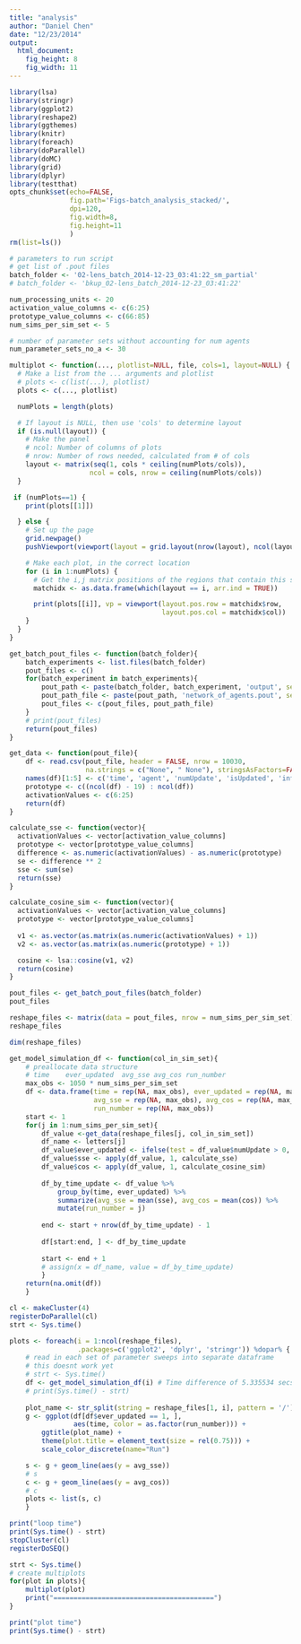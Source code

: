 ```yaml
---
title: "analysis"
author: "Daniel Chen"
date: "12/23/2014"
output:
  html_document:
    fig_height: 8
    fig_width: 11
---
```


```r
library(lsa)
library(stringr)
library(ggplot2)
library(reshape2)
library(ggthemes)
library(knitr)
library(foreach)
library(doParallel)
library(doMC)
library(grid)
library(dplyr)
library(testthat)
opts_chunk$set(echo=FALSE,
               fig.path='Figs-batch_analysis_stacked/',
               dpi=120,
               fig.width=8,
               fig.height=11
               )
rm(list=ls())
```

```r
# parameters to run script
# get list of .pout files
batch_folder <- '02-lens_batch_2014-12-23_03:41:22_sm_partial'
# batch_folder <- 'bkup_02-lens_batch_2014-12-23_03:41:22'

num_processing_units <- 20
activation_value_columns <- c(6:25)
prototype_value_columns <- c(66:85)
num_sims_per_sim_set <- 5

# number of parameter sets without accounting for num agents
num_parameter_sets_no_a <- 30
```


```r
multiplot <- function(..., plotlist=NULL, file, cols=1, layout=NULL) {
  # Make a list from the ... arguments and plotlist
  # plots <- c(list(...), plotlist)
  plots <- c(..., plotlist)

  numPlots = length(plots)

  # If layout is NULL, then use 'cols' to determine layout
  if (is.null(layout)) {
    # Make the panel
    # ncol: Number of columns of plots
    # nrow: Number of rows needed, calculated from # of cols
    layout <- matrix(seq(1, cols * ceiling(numPlots/cols)),
                    ncol = cols, nrow = ceiling(numPlots/cols))
  }

 if (numPlots==1) {
    print(plots[[1]])

  } else {
    # Set up the page
    grid.newpage()
    pushViewport(viewport(layout = grid.layout(nrow(layout), ncol(layout))))

    # Make each plot, in the correct location
    for (i in 1:numPlots) {
      # Get the i,j matrix positions of the regions that contain this subplot
      matchidx <- as.data.frame(which(layout == i, arr.ind = TRUE))

      print(plots[[i]], vp = viewport(layout.pos.row = matchidx$row,
                                      layout.pos.col = matchidx$col))
    }
  }
}
```


```r
get_batch_pout_files <- function(batch_folder){
    batch_experiments <- list.files(batch_folder)
    pout_files <- c()
    for(batch_experiment in batch_experiments){
        pout_path <- paste(batch_folder, batch_experiment, 'output', sep = '/')
        pout_path_file <- paste(pout_path, 'network_of_agents.pout', sep = '/')
        pout_files <- c(pout_files, pout_path_file)
    }
    # print(pout_files)
    return(pout_files)
}
```

```r
get_data <- function(pout_file){
    df <- read.csv(pout_file, header = FALSE, nrow = 10030, 
                   na.strings = c("None", " None"), stringsAsFactors=FALSE)
    names(df)[1:5] <- c('time', 'agent', 'numUpdate', 'isUpdated', 'inflId')
    prototype <- c((ncol(df) - 19) : ncol(df))
    activationValues <- c(6:25)
    return(df)
}
```

```r
calculate_sse <- function(vector){
  activationValues <- vector[activation_value_columns]
  prototype <- vector[prototype_value_columns]
  difference <- as.numeric(activationValues) - as.numeric(prototype)
  se <- difference ** 2
  sse <- sum(se)
  return(sse)
}
```

```r
calculate_cosine_sim <- function(vector){
  activationValues <- vector[activation_value_columns]
  prototype <- vector[prototype_value_columns]
  
  v1 <- as.vector(as.matrix(as.numeric(activationValues) + 1))
  v2 <- as.vector(as.matrix(as.numeric(prototype) + 1))

  cosine <- lsa::cosine(v1, v2)
  return(cosine)
}
```

```r
pout_files <- get_batch_pout_files(batch_folder)
pout_files
```

```r
reshape_files <- matrix(data = pout_files, nrow = num_sims_per_sim_set)
reshape_files
```

```r
dim(reshape_files)
```


```r
get_model_simulation_df <- function(col_in_sim_set){
    # preallocate data structure
    # time    ever_updated	avg_sse	avg_cos	run_number
    max_obs <- 1050 * num_sims_per_sim_set
    df <- data.frame(time = rep(NA, max_obs), ever_updated = rep(NA, max_obs),
                     avg_sse = rep(NA, max_obs), avg_cos = rep(NA, max_obs), 
                     run_number = rep(NA, max_obs))
    start <- 1
    for(j in 1:num_sims_per_sim_set){
        df_value <-get_data(reshape_files[j, col_in_sim_set])
        df_name <- letters[j]
        df_value$ever_updated <- ifelse(test = df_value$numUpdate > 0, 1, 0)
        df_value$sse <- apply(df_value, 1, calculate_sse)
        df_value$cos <- apply(df_value, 1, calculate_cosine_sim)
        
        df_by_time_update <- df_value %>% 
            group_by(time, ever_updated) %>% 
            summarize(avg_sse = mean(sse), avg_cos = mean(cos)) %>%
            mutate(run_number = j)
        
        end <- start + nrow(df_by_time_update) - 1
        
        df[start:end, ] <- df_by_time_update
        
        start <- end + 1
        # assign(x = df_name, value = df_by_time_update)
        }
    return(na.omit(df))
    }
```


```r
cl <- makeCluster(4)
registerDoParallel(cl)
strt <- Sys.time()

plots <- foreach(i = 1:ncol(reshape_files), 
                 .packages=c('ggplot2', 'dplyr', 'stringr')) %dopar% {
    # read in each set of parameter sweeps into separate dataframe
    # this doesnt work yet
    # strt <- Sys.time()
    df <- get_model_simulation_df(i) # Time difference of 5.335534 secs
    # print(Sys.time() - strt)
    
    plot_name <- str_split(string = reshape_files[1, i], pattern = '/')[[1]][2]
    g <- ggplot(df[df$ever_updated == 1, ], 
                aes(time, color = as.factor(run_number))) + 
        ggtitle(plot_name) + 
        theme(plot.title = element_text(size = rel(0.75))) +
        scale_color_discrete(name="Run")

    s <- g + geom_line(aes(y = avg_sse))
    # s
    c <- g + geom_line(aes(y = avg_cos))
    # c
    plots <- list(s, c)
    }

print("loop time")
print(Sys.time() - strt)
stopCluster(cl)
registerDoSEQ()
```

```r
strt <- Sys.time()
# create multiplots
for(plot in plots){
    multiplot(plot)
    print("========================================")
}

print("plot time")
print(Sys.time() - strt)
```

